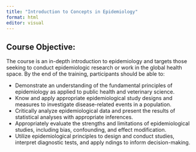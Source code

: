 ```yaml
---
title: "Introduction to Concepts in Epidemiology"
format: html
editor: visual
---
```


## Course Objective:

The course is an in-depth introduction to epidemiology and targets those seeking to conduct epidemiologic research or work in the global health space. By the end of the training, participants should be able to:

-   Demonstrate an understanding of the fundamental principles of epidemiology as applied to public health and veterinary science.
-   Know and apply appropriate epidemiological study designs and measures to investigate disease-related events in a population.
-   Critically analyze epidemiological data and present the results of statistical analyses with appropriate inferences.
-   Appropriately evaluate the strengths and limitations of epidemiological studies, including bias, confounding, and effect modification.
-   Utilize epidemiological principles to design and conduct studies, interpret diagnostic tests, and apply ndings to inform decision-making.
